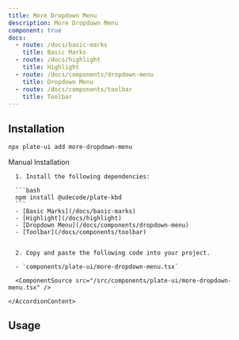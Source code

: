 ```yaml
---
title: More Dropdown Menu
description: More Dropdown Menu
component: true
docs:
  - route: /docs/basic-marks
    title: Basic Marks
  - route: /docs/highlight
    title: Highlight
  - route: /docs/components/dropdown-menu
    title: Dropdown Menu
  - route: /docs/components/toolbar
    title: Toolbar
---
```


[//]: # '<ComponentExample src="/src/components/examples/PlaygroundDemo.tsx">'
[//]: # '  <PlaygroundDemo />'
[//]: # '</ComponentExample>'

## Installation

```bash
npx plate-ui add more-dropdown-menu
```

<Accordion type="single" collapsible>
  <AccordionItem value="manual-installation">
    <AccordionTrigger>Manual Installation</AccordionTrigger>
    <AccordionContent>

      1. Install the following dependencies:

      ```bash
      npm install @udecode/plate-kbd
      ```
      - [Basic Marks](/docs/basic-marks)
      - [Highlight](/docs/highlight)
      - [Dropdown Menu](/docs/components/dropdown-menu)
      - [Toolbar](/docs/components/toolbar)


      2. Copy and paste the following code into your project.

      - `components/plate-ui/more-dropdown-menu.tsx`

      <ComponentSource src="/src/components/plate-ui/more-dropdown-menu.tsx" />

    </AccordionContent>

  </AccordionItem>
</Accordion>

## Usage

```tsx

```

```tsx

```
